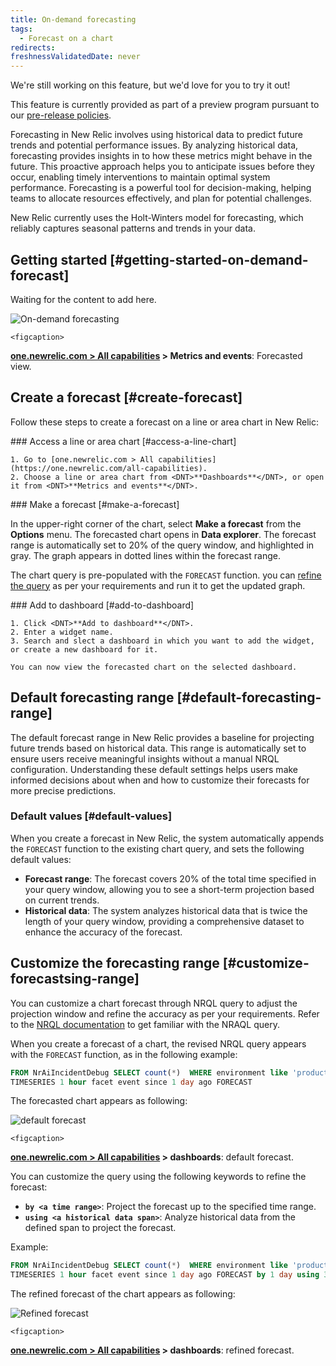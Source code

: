 ```yaml
---
title: On-demand forecasting
tags:
  - Forecast on a chart
redirects:
freshnessValidatedDate: never
---
```

<Callout title="preview">
  We're still working on this feature, but we'd love for you to try it out!

  This feature is currently provided as part of a preview program pursuant to our [pre-release policies](/docs/licenses/license-information/referenced-policies/new-relic-pre-release-policy).
</Callout>


Forecasting in New Relic involves using historical data to predict future trends and potential performance issues. 
By analyzing historical data, forecasting provides insights in to how these metrics might behave in the future. 
This proactive approach helps you to anticipate issues before they occur, enabling timely interventions to maintain optimal system performance. 
Forecasting is a powerful tool for decision-making, helping teams to allocate resources effectively, and plan for potential challenges.

<Callout variant="tip">
  New Relic currently uses the Holt-Winters model for forecasting, which reliably captures seasonal patterns and trends in your data.
</Callout>

## Getting started [#getting-started-on-demand-forecast]
Waiting for the content to add here.

   <img
     title="On-demand forecasting"
     alt="On-demand forecasting"
     src="/images/on-demand-forecast.webp"
   />

    <figcaption>
  <DNT>**[one.newrelic.com > All capabilities](https://one.newrelic.com/all-capabilities) > Metrics and events**</DNT>: Forecasted view.
</figcaption>

## Create a forecast [#create-forecast]
Follow these steps to create a forecast on a line or area chart in New Relic:

<Steps>

  <Step>
    ### Access a line or area chart [#access-a-line-chart]

    1. Go to [one.newrelic.com > All capabilities](https://one.newrelic.com/all-capabilities).
    2. Choose a line or area chart from <DNT>**Dashboards**</DNT>, or open it from <DNT>**Metrics and events**</DNT>.
  </Step>

  <Step>
    ### Make a forecast [#make-a-forecast]

  In the upper-right corner of the chart, select <DNT>**Make a forecast**</DNT> from the <DNT>**Options**</DNT> menu. 
  The forecasted chart opens in <DNT>**Data explorer**</DNT>. 
  The forecast range is automatically set to 20% of the query window, and highlighted in gray. The graph appears in dotted lines within the forecast range. 

  The chart query is pre-populated with the `FORECAST` function. you can [refine the query](#customize-forecastsing-range) as per your requirements and run it to get the updated graph.

  </Step>

  <Step>
    ### Add to dashboard [#add-to-dashboard]

    1. Click <DNT>**Add to dashboard**</DNT>.
    2. Enter a widget name.
    3. Search and slect a dashboard in which you want to add the widget, or create a new dashboard for it.

    You can now view the forecasted chart on the selected dashboard.

  </Step>
  
</Steps>

## Default forecasting range [#default-forecasting-range]
The default forecast range in New Relic provides a baseline for projecting future trends based on historical data. 
This range is automatically set to ensure users receive meaningful insights without a manual NRQL configuration. 
Understanding these default settings helps users make informed decisions about when and how to customize their forecasts for more precise predictions.

### Default values [#default-values]
When you create a forecast in New Relic, the system automatically appends the `FORECAST` function to the existing chart query, and sets the following default values:
* **Forecast range**: The forecast covers 20% of the total time specified in your query window, allowing you to see a short-term projection based on current trends.
* **Historical data**: The system analyzes historical data that is twice the length of your query window, providing a comprehensive dataset to enhance the accuracy of the forecast.


## Customize the forecasting range [#customize-forecastsing-range]
You can customize a chart forecast through NRQL query to adjust the projection window and refine the accuracy as per your requirements. 
Refer to the [NRQL documentation](/docs/nrql/get-started/introduction-nrql-new-relics-query-language) to get familiar with the NRAQL query. 

When you create a forecast of a chart, the revised NRQL query appears with the `FORECAST` function, as in the following example:

```sql
FROM NrAiIncidentDebug SELECT count(*)  WHERE environment like 'production'
TIMESERIES 1 hour facet event since 1 day ago FORECAST
```
The forecasted chart appears as following:

   <img
     title="default forecast"
     alt="default forecast"
     src="/images/on-demand-forecast-default.webp"
   />

    <figcaption>
  <DNT>**[one.newrelic.com > All capabilities](https://one.newrelic.com/all-capabilities) > dashboards**</DNT>: default forecast.

</figcaption>

You can customize the query using the following keywords to refine the forecast:
* **`by <a time range>`**: Project the forecast up to the specified time range.
* **`using <a historical data span>`**: Analyze historical data from the defined span to project the forecast.

Example:

```sql
FROM NrAiIncidentDebug SELECT count(*)  WHERE environment like 'production'
TIMESERIES 1 hour facet event since 1 day ago FORECAST by 1 day using 30 days
```

The refined forecast of the chart appears as following:

   <img
     title="Refined forecast"
     alt="Refined forecast"
     src="/images/on-demand-forecast-refined.webp"
   />

    <figcaption>
  <DNT>**[one.newrelic.com > All capabilities](https://one.newrelic.com/all-capabilities) > dashboards**</DNT>: refined forecast.

</figcaption>
